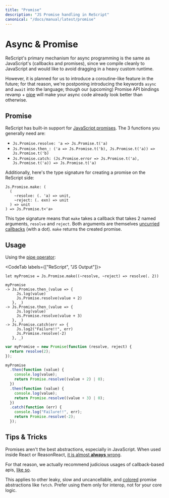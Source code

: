 ```yaml
---
title: "Promise"
description: "JS Promise handling in ReScript"
canonical: "/docs/manual/latest/promise"
---
```


# Async & Promise

ReScript's primary mechanism for async programming is the same as JavaScript's (callbacks and promises), since we compile cleanly to JavaScript and would like to avoid dragging in a heavy custom runtime.

However, it is planned for us to introduce a coroutine-like feature in the future; for that reason, we're postponing introducing the keywords `async` and `await` into the language; though our (upcoming) Promise API bindings revamp + [pipe](pipe) will make your async code already look better than otherwise.

## Promise

ReScript has built-in support for [JavaScript promises](api/js/promise). The 3 functions you generally need are:

- `Js.Promise.resolve: 'a => Js.Promise.t('a)`
- `Js.Promise.then_: ('a => Js.Promise.t('b), Js.Promise.t('a)) => Js.Promise.t('b)`
- `Js.Promise.catch: (Js.Promise.error => Js.Promise.t('a), Js.Promise.t('a)) => Js.Promise.t('a)`

Additionally, here's the type signature for creating a promise on the ReScript side:

```res
Js.Promise.make: (
  (
    ~resolve: (. 'a) => unit,
    ~reject: (. exn) => unit
  ) => unit
) => Js.Promise.t<'a>
```

This type signature means that `make` takes a callback that takes 2 named arguments, `resolve` and `reject`. Both arguments are themselves [uncurried callbacks](
function.md#uncurried-function) (with a dot). `make` returns the created promise.

## Usage

Using the [pipe operator](pipe.md):

<CodeTab labels={["ReScript", "JS Output"]}>

```res example
let myPromise = Js.Promise.make((~resolve, ~reject) => resolve(. 2))

myPromise
-> Js.Promise.then_(value => {
     Js.log(value)
     Js.Promise.resolve(value + 2)
   }, _)
-> Js.Promise.then_(value => {
     Js.log(value)
     Js.Promise.resolve(value + 3)
   }, _)
-> Js.Promise.catch(err => {
     Js.log2("Failure!!", err)
     Js.Promise.resolve(-2)
   }, _)
```
```js
var myPromise = new Promise(function (resolve, reject) {
  return resolve(2);
});

myPromise
  .then(function (value) {
    console.log(value);
    return Promise.resolve((value + 2) | 0);
  })
  .then(function (value) {
    console.log(value);
    return Promise.resolve((value + 3) | 0);
  })
  .catch(function (err) {
    console.log("Failure!!", err);
    return Promise.resolve(-2);
  });
```

</CodeTab>

## Tips & Tricks

Promises aren't the best abstractions, especially in JavaScript. When used inside React or ReasonReact, [it is almost **always** wrong](https://twitter.com/search?q=(async%20OR%20promise)%20(from%3Asebmarkbage)&src=typed_query&f=live).

For that reason, we actually recommend judicious usages of callback-based apis, [like so](https://gist.github.com/chenglou/b6cf738a5d7adbde2ee008eb93117b49).

This applies to other leaky, slow and uncancellable, and [colored](https://journal.stuffwithstuff.com/2015/02/01/what-color-is-your-function/) promise abstractions like `fetch`. Prefer using them only for interop, not for your core logic.
